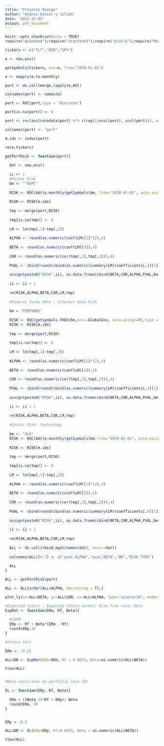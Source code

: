 ```yaml
---
title: "Proyecto Riesgo"
author: "Andres Daniel y Julián"
date: '2022-12-03'
output: pdf_document
---
```


```r
knitr::opts_chunk$set(echo = TRUE)
require("quantmod");require("scatterD3");require("plotly");require("PerformanceAnalytics");require("kableExtra")
```


```r
tickers <- c("TLT","EEM","SPY")

e <- new.env()

getSymbols(tickers, env=e, from="1970-01-01")

e <- eapply(e,to.monthly)

port <- do.call(merge,lapply(e,Ad))

colnames(port) <- names(e)

port <- ROC(port,type = "discrete")

port[is.na(port)] <- 0

port <- reclass(coredata(port) %*% c(rep(1/ncol(port), ncol(port))), match.to = port)

colnames(port) <- "port"

m.idx <- index(port)

rm(e,tickers)

getPortRisk <- function(port){
  
  dat <- new.env()
  
  ii <- 1
  #Market Risk
  bm <- "^GSPC"
  
  RISK <- ROC(Ad(to.monthly(getSymbols(bm, from="1970-01-01", auto.assign = F),name = bm)),type="discrete" )
  
  RISK <- RISK[m.idx]
  
  tmp <- merge(port,RISK)
  
  tmp[is.na(tmp)] <- 0
  
  LM <- lm(tmp[,1]~tmp[,2])
  
  ALPHA <- round(as.numeric(coef(LM)[1]*12),4)
  
  BETA <- round(as.numeric(coef(LM)[2]),4)
  
  COR <- round(as.numeric(cor(tmp[,1],tmp[,2])),4)
  
  PVAL <- cbind(round(cbind(as.numeric(summary(LM)$coefficients[,4][1]),as.numeric(summary(LM)$coefficients[,4][2])),2))
  
  assign(paste0("RISK",ii), as.data.frame(cbind(BETA,COR,ALPHA,PVAL,bm,"Market Risk")), envir = dat)
  
  ii <- ii + 1
  
  rm(RISK,ALPHA,BETA,COR,LM,tmp)
  
  #Federal Funds RAte : Interest Rate Risk
  
  bm = "FEDFUNDS"
  
  RISK <- ROC(getSymbols.FRED(bm,env=.GlobalEnv, auto.assign=F),type = "discrete")
  RISK <- RISK[m.idx]
  
  tmp <- merge(port,RISK)
  
  tmp[is.na(tmp)] <- 0
  
  LM <- lm(tmp[,1]~tmp[,2])
  
  ALPHA <- round(as.numeric(coef(LM)[1]*12),4)
  
  BETA <- round(as.numeric(coef(LM)[2]),4)
  
  COR <- round(as.numeric(cor(tmp[,1],tmp[,2])),4)
  
  PVAL <- cbind(round(cbind(as.numeric(summary(LM)$coefficients[,4][1]),as.numeric(summary(LM)$coefficients[,4][2])),2))
  
  assign(paste0("RISK",ii), as.data.frame(cbind(BETA,COR,ALPHA,PVAL,bm,"Fed Funds Rate")), envir = dat)
  
  ii <- ii + 1
  
  rm(RISK,ALPHA,BETA,COR,LM,tmp) 
  
  #Sector Risk: Technology
  
  bm <- "XLK"
  RISK <- ROC(Ad(to.monthly(getSymbols(bm,from="1970-01-01", auto.assign = F), name=bm)),type="discrete")
  
  RISK <- RISK[m.idx]
  
  tmp <- merge(port,RISK)
  
  tmp[is.na(tmp)] <- 0
  
  LM <- lm(tmp[,1]~tmp[,2])
  
  ALPHA <- round(as.numeric(coef(LM)[1]*12),4)
  
  BETA <- round(as.numeric(coef(LM)[2]),4)
  
  COR <- round(as.numeric(cor(tmp[,1],tmp[,2])),4)
  
  PVAL <- cbind(round(cbind(as.numeric(summary(LM)$coefficients[,4][1]),as.numeric(summary(LM)$coefficients[,4][2])),2))
  
  assign(paste0("RISK",ii), as.data.frame(cbind(BETA,COR,ALPHA,PVAL,bm,"Technology Sector")), envir = dat)
  
  ii <- ii + 1
  
  rm(RISK,ALPHA,BETA,COR,LM,tmp) 
  
  ALL <- do.call(rbind,mget(names(dat), envir=dat))
  
  colnames(ALL)[4:7] <- c("pval.ALPHA","pval.BETA","BM","RISK TYPE")
  
  ALL
}

ALL <- getPortRisk(port)

ALL <- ALL[order(ALL$ALPHA, decreasing = T),]

plot_ly(x=~ALL$BETA, y=~ALL$COR, z=~ALL$ALPHA, type="scatter3d", mode="markers", color = ALL$`RISK TYPE`)

#Expected return : Expected return market; Risk free rate; Beta
ExpRet <- function(ERm, Rf, Beta){
  
  #CAPM
  ERp <- Rf + Beta*(ERm - Rf)
  round(ERp,4)
}

#Stress test

ERm <- -0.25

ALL$DN <- ExpRet(ERm=ERm, Rf = 0.0075, Beta=as.numeric(ALL$BETA))

View(ALL)


#What would make my portfolio lose 50%

EL <- function(ERp, Rf, Beta){
  
  ERm = ((Beta-1)*Rf + ERp)/ Beta
  round(ERm, 4)
}


ERp = -0.5

ALL$DN <- EL(ERp=ERp, Rf=0.0075, Beta = as.numeric(ALL$BETA))

View(ALL)

```